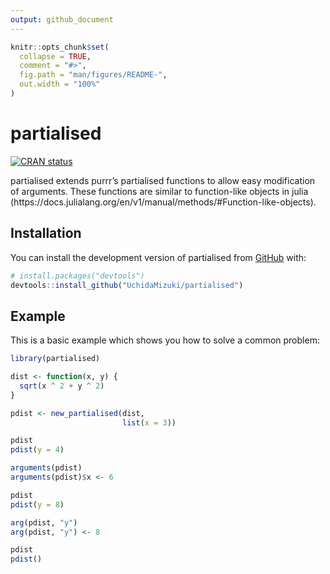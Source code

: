 ```yaml
---
output: github_document
---
```


<!-- README.md is generated from README.Rmd. Please edit that file -->

```r
knitr::opts_chunk$set(
  collapse = TRUE,
  comment = "#>",
  fig.path = "man/figures/README-",
  out.width = "100%"
)
```

# partialised

<!-- badges: start -->
[![CRAN status](https://www.r-pkg.org/badges/version/partialised)](https://CRAN.R-project.org/package=partialised)
<!-- badges: end -->

partialised extends purrr's partialised functions to allow easy modification of 
arguments. These functions are similar to function-like objects in julia 
(https://docs.julialang.org/en/v1/manual/methods/#Function-like-objects).

## Installation

You can install the development version of partialised from [GitHub](https://github.com/) with:

``` r
# install.packages("devtools")
devtools::install_github("UchidaMizuki/partialised")
```

## Example

This is a basic example which shows you how to solve a common problem:

```r
library(partialised)

dist <- function(x, y) {
  sqrt(x ^ 2 + y ^ 2)
}

pdist <- new_partialised(dist,
                         list(x = 3))

pdist
pdist(y = 4)

arguments(pdist)
arguments(pdist)$x <- 6

pdist
pdist(y = 8)

arg(pdist, "y")
arg(pdist, "y") <- 8

pdist
pdist()
```


